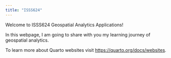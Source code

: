 ```yaml
---
title: "ISSS624"
---
```


Welcome to ISSS624 Geospatial Analytics Applications!

In this webpage, I am going to share with you my learning journey of geospatial analytics.

To learn more about Quarto websites visit <https://quarto.org/docs/websites>.
